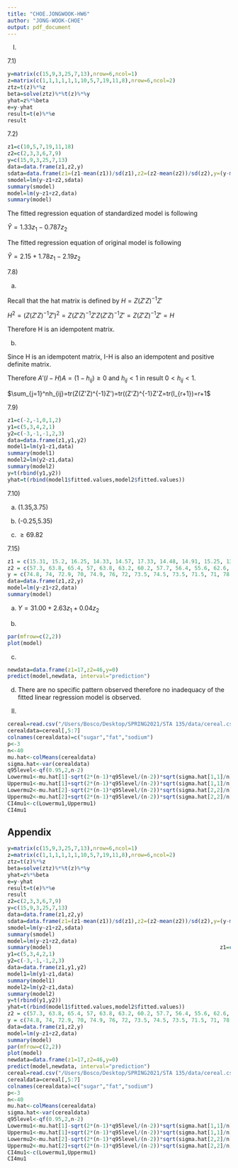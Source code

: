 ```yaml
---
title: "CHOE.JONGWOOK-HW6"
author: "JONG-WOOK-CHOE"
output: pdf_document
---
```

I.

7.1)

```r
y=matrix(c(15,9,3,25,7,13),nrow=6,ncol=1)
z=matrix(c(1,1,1,1,1,1,10,5,7,19,11,8),nrow=6,ncol=2)
ztz=t(z)%*%z
beta=solve(ztz)%*%t(z)%*%y
yhat=z%*%beta
e=y-yhat
result=t(e)%*%e
result
```

7.2)

```r
z1=c(10,5,7,19,11,18)
z2=c(2,3,3,6,7,9)
y=c(15,9,3,25,7,13)
data=data.frame(z1,z2,y)
sdata=data.frame(z1=(z1-mean(z1))/sd(z1),z2=(z2-mean(z2))/sd(z2),y=(y-mean(y))/sd(y))
smodel=lm(y~z1+z2,sdata)
summary(smodel)
model=lm(y~z1+z2,data)
summary(model)
```

The fitted regression equation of standardized model is following

$\hat{Y}=1.33z_1-0.787z_2$

The fitted regression equation of original model is following

$\hat{Y}=2.15+1.78z_1-2.19z_2$


7.8)

a.

Recall that the hat matrix is defined by $H=Z(Z'Z)^{-1}Z'$

$H^2=(Z(Z'Z)^{-1}Z')^2=Z(Z'Z)^{-1}Z'Z(Z'Z)^{-1}Z'=Z(Z'Z)^{-1}Z'=H$

Therefore H is an idempotent matrix.

b.

Since H is an idempotent matrix, I-H is also an idempotent and positive definite matrix. 

Therefore $A'(I-H)A=(1-h_{ij})\geqslant0$ and $h_{ij}<1$
in result $0<h_{ij}<1$. 

$\sum_{j=1}^nh_{ij}=tr(Z(Z'Z)^{-1}Z')=tr((Z'Z)^{-1}Z'Z=tr(I_{r+1})=r+1$


7.9)

```r
z1=c(-2,-1,0,1,2)
y1=c(5,3,4,2,1)
y2=c(-3,-1,-1,2,3)
data=data.frame(z1,y1,y2)
model1=lm(y1~z1,data)
summary(model1)
model2=lm(y2~z1,data)
summary(model2)
y=t(rbind(y1,y2))
yhat=t(rbind(model1$fitted.values,model2$fitted.values))
```

7.10)

a. (1.35,3.75)

b. (-0.25,5.35)

c. $\geqslant69.82$

7.15)

```r
z1 = c(15.31, 15.2, 16.25, 14.33, 14.57, 17.33, 14.48, 14.91, 15.25, 13.89, 15.18, 14.44, 14.87, 18.63, 15.2, 25.76, 19.05, 15.37, 18.06, 16.35)
z2 = c(57.3, 63.8, 65.4, 57, 63.8, 63.2, 60.2, 57.7, 56.4, 55.6, 62.6, 63.4, 60.2, 67.2, 57.1, 89.6, 68.6, 60.1, 66.3, 65.8)
y = c(74.8, 74, 72.9, 70, 74.9, 76, 72, 73.5, 74.5, 73.5, 71.5, 71, 78.9, 86.5, 68, 102, 84, 69, 88, 76)
data=data.frame(z1,z2,y)
model=lm(y~z1+z2,data)
summary(model)
```

a. $Y=31.00+2.63z_1+0.04z_2$

b.

```r
par(mfrow=c(2,2))
plot(model)
```

c.

```r
newdata=data.frame(z1=17,z2=46,y=0)
predict(model,newdata, interval="prediction")
```

d. There are no specific pattern observed therefore no inadequacy of the fitted linear regression model is observed.

II.

```r
cereal=read.csv("/Users/Bosco/Desktop/SPRING2021/STA 135/data/cereal.csv")
cerealdata=cereal[,5:7]
colnames(cerealdata)=c("sugar","fat","sodium")
p<-3
n<-40
mu.hat<-colMeans(cerealdata)
sigma.hat<-var(cerealdata)
q95level<-qf(0.95,2,n-2)
Lowermu1<-mu.hat[1]-sqrt(2*(n-1)*q95level/(n-2))*sqrt(sigma.hat[1,1]/n)
Uppermu1<-mu.hat[1]+sqrt(2*(n-1)*q95level/(n-2))*sqrt(sigma.hat[1,1]/n)
Lowermu2<-mu.hat[2]-sqrt(2*(n-1)*q95level/(n-2))*sqrt(sigma.hat[2,2]/n)
Uppermu2<-mu.hat[2]+sqrt(2*(n-1)*q95level/(n-2))*sqrt(sigma.hat[2,2]/n)
CI4mu1<-c(Lowermu1,Uppermu1)
CI4mu1
```

## Appendix

```r
y=matrix(c(15,9,3,25,7,13),nrow=6,ncol=1)
z=matrix(c(1,1,1,1,1,1,10,5,7,19,11,8),nrow=6,ncol=2)
ztz=t(z)%*%z
beta=solve(ztz)%*%t(z)%*%y
yhat=z%*%beta
e=y-yhat
result=t(e)%*%e
result                                                                            z1=c(10,5,7,19,11,18)
z2=c(2,3,3,6,7,9)
y=c(15,9,3,25,7,13)
data=data.frame(z1,z2,y)
sdata=data.frame(z1=(z1-mean(z1))/sd(z1),z2=(z2-mean(z2))/sd(z2),y=(y-mean(y))/sd(y))
smodel=lm(y~z1+z2,sdata)
summary(smodel)
model=lm(y~z1+z2,data)
summary(model)                                                     z1=c(-2,-1,0,1,2)
y1=c(5,3,4,2,1)
y2=c(-3,-1,-1,2,3)
data=data.frame(z1,y1,y2)
model1=lm(y1~z1,data)
summary(model1)
model2=lm(y2~z1,data)
summary(model2)
y=t(rbind(y1,y2))
yhat=t(rbind(model1$fitted.values,model2$fitted.values))                                                         z1 = c(15.31, 15.2, 16.25, 14.33, 14.57, 17.33, 14.48, 14.91, 15.25, 13.89, 15.18, 14.44, 14.87, 18.63, 15.2, 25.76, 19.05, 15.37, 18.06, 16.35)
z2 = c(57.3, 63.8, 65.4, 57, 63.8, 63.2, 60.2, 57.7, 56.4, 55.6, 62.6, 63.4, 60.2, 67.2, 57.1, 89.6, 68.6, 60.1, 66.3, 65.8)
y = c(74.8, 74, 72.9, 70, 74.9, 76, 72, 73.5, 74.5, 73.5, 71.5, 71, 78.9, 86.5, 68, 102, 84, 69, 88, 76)
data=data.frame(z1,z2,y)
model=lm(y~z1+z2,data)
summary(model)
par(mfrow=c(2,2))
plot(model)
newdata=data.frame(z1=17,z2=46,y=0)
predict(model,newdata, interval="prediction")
cereal=read.csv("/Users/Bosco/Desktop/SPRING2021/STA 135/data/cereal.csv")
cerealdata=cereal[,5:7]
colnames(cerealdata)=c("sugar","fat","sodium")
p<-3
n<-40
mu.hat<-colMeans(cerealdata)
sigma.hat<-var(cerealdata)
q95level<-qf(0.95,2,n-2)
Lowermu1<-mu.hat[1]-sqrt(2*(n-1)*q95level/(n-2))*sqrt(sigma.hat[1,1]/n)
Uppermu1<-mu.hat[1]+sqrt(2*(n-1)*q95level/(n-2))*sqrt(sigma.hat[1,1]/n)
Lowermu2<-mu.hat[2]-sqrt(2*(n-1)*q95level/(n-2))*sqrt(sigma.hat[2,2]/n)
Uppermu2<-mu.hat[2]+sqrt(2*(n-1)*q95level/(n-2))*sqrt(sigma.hat[2,2]/n)
CI4mu1<-c(Lowermu1,Uppermu1)
CI4mu1
```